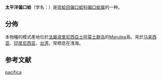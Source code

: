 {{Speciesbox
 | taxon = Chama pacifica
 | authority = Broderip, 1835
}}

'''太平洋偏口蛤'''（学名：''{{lang|la|Chama pacifica}}''）是[[帘蛤目|帘蛤目]][[偏口蛤科|偏口蛤科]][[偏口蛤属|偏口蛤属]]的一种{{r|shell_2426|WoRMS_139120}}。

==分佈==
本物種的模式產地位於[[法屬波里尼西亞|法屬波里尼西亞]][[土阿莫土群岛|土阿莫土群岛]]的[[Marutea|Marutea]]島{{r|WoRMS_139120 |Broderip 1835}}。見於[[马来西亚|马来西亚]]、[[印度尼西亚|印度尼西亚]]、[[台湾|台湾]]{{r |shell_2426}}，常栖息在浅海{{r|shell_2426}}。

==参考文献==
{{reflist|refs=
<ref name="Broderip 1835">{{cite journal |url=http://www.biodiversitylibrary.org/page/30568491 |title=Description of some species of Chama |journal=''[[Proceedings_of_the_Zoological_Society_of_London|Proceedings of the Zoological Society of London]]'' |volume=? |page=148-151 |language=en |access-date=2017-11-27 |archive-date=2017-12-01 |archive-url=https://web.archive.org/web/20171201082150/https://www.biodiversitylibrary.org/page/30568491 |dead-url=no }}</ref>
<ref name="shell_2426 ">{{cite web
 |url=http://shell.sinica.edu.tw/chinese/shellbase_detail.php?science_no=2426
 |title=国际贝库：太平洋偏口蛤
 |publisher=台湾贝类资料库
 |accessdate=2009-08-11
 |archive-date=2016-03-04
 |archive-url=https://web.archive.org/web/20160304104751/http://shell.sinica.edu.tw/chinese/shellbase_detail.php?science_no=2426
 |dead-url=no
 }}</ref>
<ref name="WoRMS_139120">{{WoRMS
 |id=139120
 |last1=Huber |first1=M.
 |last2=Gofas |first2=S.
 |title=''Chama pacifica'' Broderip, 1835
 |date=2010-09-23 |accessdate=2017-11-28 }}</ref>
}}
{{Taxonbar|from=Q10941418}}

[[Category:偏口蛤属|pacifica]]